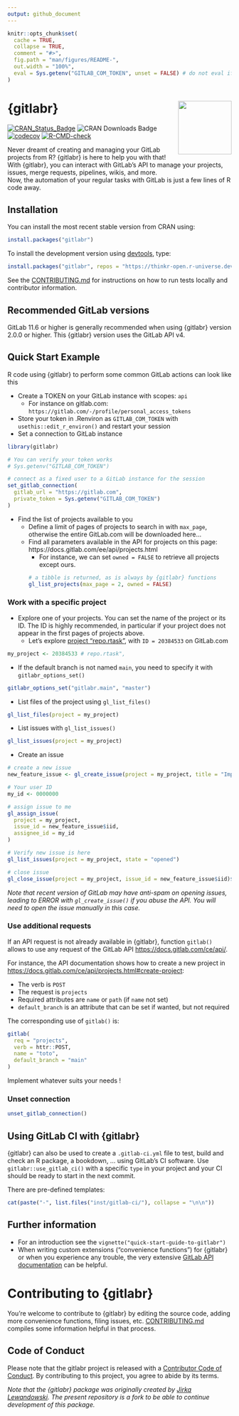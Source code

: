 ```yaml
---
output: github_document
---
```


<!-- README.md is generated from README.Rmd. Please edit that file -->

```r
knitr::opts_chunk$set(
  cache = TRUE,
  collapse = TRUE,
  comment = "#>",
  fig.path = "man/figures/README-",
  out.width = "100%",
  eval = Sys.getenv("GITLAB_COM_TOKEN", unset = FALSE) # do not eval if token is not available
)
```

# {gitlabr} <img src="man/figures/logo.png" align="right" alt="" width="120" />

<!-- badges: start -->
[![CRAN\_Status\_Badge](https://www.r-pkg.org/badges/version/gitlabr)](https://cran.r-project.org/package=gitlabr)
![CRAN\ Downloads\ Badge](https://cranlogs.r-pkg.org/badges/gitlabr)
[![codecov](https://codecov.io/gh/ThinkR-open/gitlabr/branch/main/graph/badge.svg?token=EVRTX5LST9)](https://codecov.io/gh/ThinkR-open/gitlabr)
[![R-CMD-check](https://github.com/ThinkR-open/gitlabr/actions/workflows/R-CMD-check.yaml/badge.svg)](https://github.com/ThinkR-open/gitlabr/actions/workflows/R-CMD-check.yaml)
<!-- badges: end -->

Never dreamt of creating and managing your GitLab projects from R? 
{gitlabr} is here to help you with that!  
With {gitlabr}, you can interact with GitLab's API to manage your projects, issues, merge requests, pipelines, wikis, and more.  
Now, the automation of your regular tasks with GitLab is just a few lines of R code away.

## Installation

You can install the most recent stable version from CRAN using:

```r
install.packages("gitlabr")
```

To install the development version using [devtools](https://cran.r-project.org/package=devtools), type:
```r
install.packages("gitlabr", repos = "https://thinkr-open.r-universe.dev")
```

See the [CONTRIBUTING.md](https://github.com/ThinkR-open/gitlabr/blob/main/CONTRIBUTING.md) for instructions on how to run tests locally and contributor information.

## Recommended GitLab versions

GitLab 11.6 or higher is generally recommended when using {gitlabr} version 2.0.0 or higher. This {gitlabr} version uses the GitLab API v4.

## Quick Start Example

R code using {gitlabr} to perform some common GitLab actions can look like this

- Create a TOKEN on your GitLab instance with scopes: `api`
  + For instance on gitlab.com: `https://gitlab.com/-/profile/personal_access_tokens`
- Store your token in .Renviron as `GITLAB_COM_TOKEN` with `usethis::edit_r_environ()` and restart your session 
- Set a connection to GitLab instance
```r
library(gitlabr)

# You can verify your token works
# Sys.getenv("GITLAB_COM_TOKEN")

# connect as a fixed user to a GitLab instance for the session
set_gitlab_connection(
  gitlab_url = "https://gitlab.com",
  private_token = Sys.getenv("GITLAB_COM_TOKEN")
)
```

- Find the list of projects available to you
  + Define a limit of pages of projects to search in with `max_page`, otherwise the entire GitLab.com will be downloaded here...
  + Find all parameters available in the API for projects on this page: https://docs.gitlab.com/ee/api/projects.html
    + For instance, we can set `owned = FALSE` to retrieve all projects except ours.
```r
# a tibble is returned, as is always by {gitlabr} functions
gl_list_projects(max_page = 2, owned = FALSE)
```

### Work with a specific project

- Explore one of your projects. You can set the name of the project or its ID. The ID is highly recommended, in particular if your project does not appear in the first pages of projects above. 
  + Let's explore [project "repo.rtask"](https://gitlab.com/statnmap/repo.rtask), with `ID = 20384533` on GitLab.com
  
```r
my_project <- 20384533 # repo.rtask",
```

- If the default branch is not named `main`, you need to specify it with `gitlabr_options_set()`

```r
gitlabr_options_set("gitlabr.main", "master")
```


- List files of the project using `gl_list_files()`
```r
gl_list_files(project = my_project)
```

- List issues with `gl_list_issues()`

```r
gl_list_issues(project = my_project)
```

- Create an issue

```r
# create a new issue
new_feature_issue <- gl_create_issue(project = my_project, title = "Implement new feature")

# Your user ID
my_id <- 0000000

# assign issue to me
gl_assign_issue(
  project = my_project,
  issue_id = new_feature_issue$iid,
  assignee_id = my_id
)

# Verify new issue is here
gl_list_issues(project = my_project, state = "opened")

# close issue
gl_close_issue(project = my_project, issue_id = new_feature_issue$iid)$state
```

_Note that recent version of GitLab may have anti-spam on opening issues, leading to ERROR with `gl_create_issue()` if you abuse the API. You will need to open the issue manually in this case._

### Use additional requests

If an API request is not already available in {gitlabr}, function `gitlab()` allows to use any request of the GitLab API <https://docs.gitlab.com/ce/api/>.

For instance, the API documentation shows how to create a new project in <https://docs.gitlab.com/ce/api/projects.html#create-project>:

- The verb is `POST`
- The request is `projects`
- Required attributes are `name` or `path` (if `name` not set)
- `default_branch` is an attribute that can be set if wanted, but not required

The corresponding use of `gitlab()` is:

```r
gitlab(
  req = "projects",
  verb = httr::POST,
  name = "toto",
  default_branch = "main"
)
```

Implement whatever suits your needs !

### Unset connection

```r
unset_gitlab_connection()
```

## Using GitLab CI with {gitlabr}

{gitlabr} can also be used to create a `.gitlab-ci.yml` file to test, build and check an R package, a bookdown, ... using GitLab's CI software. Use `gitlabr::use_gitlab_ci()` with a specific `type` in your project and your CI should be ready to start in the next commit.

There are pre-defined templates:  

```r
cat(paste("-", list.files("inst/gitlab-ci/"), collapse = "\n\n"))
```


## Further information

- For an introduction see the `vignette("quick-start-guide-to-gitlabr")`
- When writing custom extensions ("convenience functions") for {gitlabr} or when you experience any trouble, the very extensive [GitLab API documentation](https://docs.gitlab.com/ce/api/) can be helpful.

# Contributing to {gitlabr}

You're welcome to contribute to {gitlabr} by editing the source code, adding more convenience functions, filing issues, etc. [CONTRIBUTING.md](https://github.com/ThinkR-open/gitlabr/blob/main/CONTRIBUTING.md) compiles some information helpful in that process.


## Code of Conduct

Please note that the gitlabr project is released with a [Contributor Code of Conduct](https://thinkr-open.github.io/gitlabr/CODE_OF_CONDUCT.html). By contributing to this project, you agree to abide by its terms.


_Note that the {gitlabr} package was originally created by [Jirka Lewandowski](https://github.com/jirkalewandowski/gitlabr). The present repository is a fork to be able to continue development of this package._  